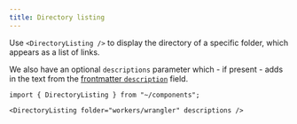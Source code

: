 ```yaml
---
title: Directory listing
---
```


Use `<DirectoryListing />` to display the directory of a specific folder, which appears as a list of links.

We also have an optional `descriptions` parameter which - if present - adds in the text from the [frontmatter `description`](/style-guide/frontmatter/) field.

```mdx live
import { DirectoryListing } from "~/components";

<DirectoryListing folder="workers/wrangler" descriptions />
```
